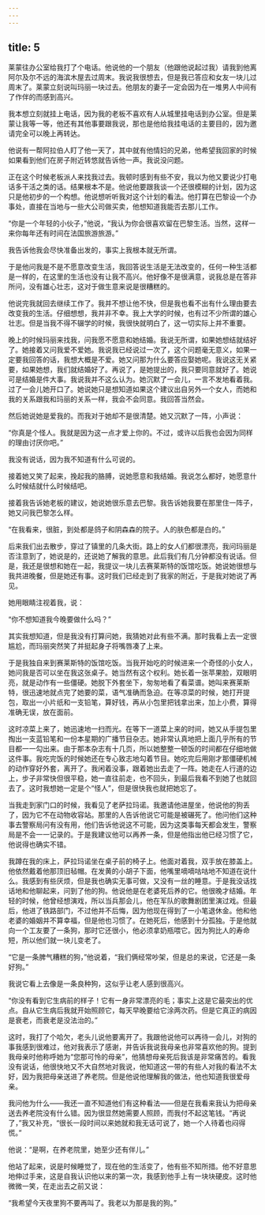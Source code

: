 ```yaml
---
---
---
```

title: 5
---



莱蒙往办公室给我打了个电话。他说他的一个朋友（他跟他说起过我）请我到他离阿尔及尔不远的海滨木屋去过周末。我说我很想去，但是我已答应和女友一块儿过周末了。莱蒙立刻说叫玛丽一块过去。他朋友的妻子一定会因为在一堆男人中间有了作伴的而感到高兴。

我本想立刻就挂上电话，因为我的老板不喜欢有人从城里挂电话到办公室。但是莱蒙让我等一等，他还有其他事要跟我说，那也是他给我挂电话的主要目的，因为邀请完全可以晚上再转达。

他说有一帮阿拉伯人盯了他一天了，其中就有他情妇的兄弟，他希望我回家的时候如果看到他们在房子附近转悠就告诉他一声。我说没问题。

正在这个时候老板派人来找我过去。我顿时感到有些不安，我以为他又要说少打电话多干活之类的话。结果根本不是。他说他要跟我谈一个还很模糊的计划，因为这只是他初步的一个构想。他说想听听我对这个计划的看法。他打算在巴黎设一个办事处，直接在当地与一些大公司做买卖，他想知道我能否去那儿工作。

“你是一个年轻的小伙子，”他说，“我认为你会很喜欢留在巴黎生活。当然，这样一来你每年还有时间在法国旅游旅游。”

我告诉他我会尽快准备出发的，事实上我根本就无所谓。

于是他问我是不是不愿意改变生活，我回答说生活是无法改变的，任何一种生活都是一样的，在这里的生活也没有让我不高兴。他好像不是很满意，说我总是在答非所问，没有雄心壮志，这对于做生意来说是很糟糕的。

他说完我就回去继续工作了。我并不想让他不快，但是我也看不出有什么理由要去改变我的生活。仔细想想，我并非不幸。我上大学的时候，也有过不少所谓的雄心壮志。但是当我不得不辍学的时候，我很快就明白了，这一切实际上并不重要。

晚上的时候玛丽来找我，问我愿不愿意和她结婚。我说无所谓，如果她想结就结好了。她接着又问我爱不爱她。我说我已经说过一次了，这个问题毫无意义，如果一定要我回答的话，我想大概是不爱。她又问那为什么要答应娶她呢。我说这无关紧要，如果她想，我们就结婚好了。再说了，是她提出的，我只要同意就好了。她说可是结婚是件大事。我说我并不这么认为。她沉默了一会儿，一言不发地看着我。过了一会儿她开口了。她说她只是想知道如果这个建议出自另外一个女人，而她和我的关系跟我和玛丽的关系一样，我会不会同意。我回答当然会。

然后她说她是爱我的。而我对于她却不是很清楚。她又沉默了一阵，小声说：

“你真是个怪人。我就是因为这一点才爱上你的。不过，或许以后我也会因为同样的理由讨厌你吧。”

我没有说话，因为我不知道有什么可说的。

接着她又笑了起来，挽起我的胳膊，说她愿意和我结婚。我说怎么都好，她愿意什么时候结就什么时候结吧。

接着我告诉她老板的建议，她说她很乐意去巴黎。我告诉她我要在那里住一阵子，她又问我巴黎怎么样。

“在我看来，很脏，到处都是鸽子和阴森森的院子。人的肤色都是白的。”

后来我们出去散步，穿过了镇里的几条大街。路上的女人们都很漂亮，我问玛丽是否注意到了，她说是的，还说她了解我的意思。此后我们有几分钟都没有说话。但是，我还是很想和她在一起，我提议一块儿去赛莱斯特的饭馆吃饭。她说她很想与我共进晚餐，但是她还有事。这时我们已经走到了我家的附近，于是我对她说了再见。

她用眼睛注视着我，说：

“你不想知道我今晚要做什么吗？”

其实我想知道，但是我没有打算问她，我猜她对此有些不满。那时我看上去一定很尴尬，而玛丽突然笑了并挺起身子将嘴唇凑了上来。

于是我独自来到赛莱斯特的饭馆吃饭。当我开始吃的时候进来一个奇怪的小女人，她问我是否可以坐在我这张桌子。她当然有这个权利。她长着一张苹果脸，双眼明亮，就是动作有一些僵硬。她脱下外套坐下，匆匆地看了看菜谱。她叫来赛莱斯特，很迅速地就点完了她要的菜，语气准确而急迫。在等凉菜的时候，她打开提包，取出一小片纸和一支铅笔，算好钱，再从小包里把钱拿出来，加上小费，算得准确无误，放在面前。

这时凉菜上来了，她迅速地一扫而光。在等下一道菜上来的时间，她又从手提包里掏出一支蓝铅笔和一份本星期的广播节目杂志。她非常认真地把上面几乎所有的节目都一一勾出来。由于那本杂志有十几页，所以她整整一顿饭的时间都在仔细地做这件事。我吃完饭的时候她还在专心致志地勾着节目。她吃完后用刚才那僵硬机械的动作穿好外套，离开了。我闲着没事，跟着她出去走了一阵。她走在人行道的边上，步子非常快但很平稳，她一直往前走，也不回头，到最后我看不到她了也就回去了。这时我想她一定是个“怪人”，但是很快我也就把她忘了。

当我走到家门口的时候，我看见了老萨拉玛诺。我邀请他进屋坐，他说他的狗丢了，因为它不在动物收容站。那里的人告诉他说它可能是被碾死了。他问他们这种事去警察局问有没有用，他们告诉他说这不可能，因为这类事每天都会发生，警察局是不会一一记录的。于是我建议他可以再养一条，但是他指出他已经习惯了它，他说得也确实不错。

我蹲在我的床上，萨拉玛诺坐在桌子前的椅子上。他面对着我，双手放在膝盖上。他依然戴着他那顶旧毡帽。在发黄的小胡子下面，他嘴里嘀嘀咕咕地不知道在说什么。我感到有些厌烦，但是我也确实无事可做，又没有一丝的睡意。于是我没话找话地和他聊起来，问到了他的狗。他说他是在老婆死后养的它。他很晚才结婚。年轻的时候，他曾经想演戏，所以当兵那会儿，他在军队的歌舞剧团里演过戏。但最后，他进了铁路部门，不过他并不后悔，因为他现在得到了一小笔退休金。他和他老婆的婚姻并不算幸福，但是他也习惯了。在她死后，他感到十分孤独。于是他就向一个工友要了一条狗，那时它还很小，他必须拿奶瓶喂它。因为狗比人的寿命短，所以他们就一块儿变老了。

“它是一条脾气糟糕的狗，”他说着，“我们俩经常吵架，但是总的来说，它还是一条好狗。”

我说它看上去像是一条良种狗，这似乎让老人感到很高兴。

“你没有看到它生病前的样子！它有一身非常漂亮的毛；事实上这是它最突出的优点。自从它生病后我就开始照顾它，每天早晚要给它涂两次药。但是它真正的病因是衰老，而衰老是没法治的。”

这时，我打了个哈欠，老头儿说他要离开了。我跟他说他可以再待一会儿，对狗的事我感到很难过，他对我表示了感谢，并告诉我说我母亲也非常喜欢他的狗。提到我母亲时他称呼她为“您那可怜的母亲”，他猜想母亲死后我该是非常痛苦的。看我没有说话，他很快地又不大自然地对我说，他知道这一带的有些人对我的看法不太好，因为我把母亲送进了养老院。但是他说他理解我的做法，他也知道我很爱母亲。

我问他为什么——我还一直不知道他们有这种看法——但是在我看来我认为把母亲送去养老院没有什么错。因为很显然她需要人照顾，而我付不起这笔钱。“再说了，”我又补充，“很长一段时间以来她就和我无话可说了，她一个人待着也闷得慌。”

他说：“是啊，在养老院里，她至少还有伴儿。”

他站了起来，说是时候睡觉了，现在他的生活变了，他有些不知所措。他不好意思地伸过手来，这是自我认识他以来的第一次，我感到他手上有一块块硬皮。这时他微微一笑，在走出去之前又说：

“我希望今天夜里狗不要再叫了。我老以为那是我的狗。”